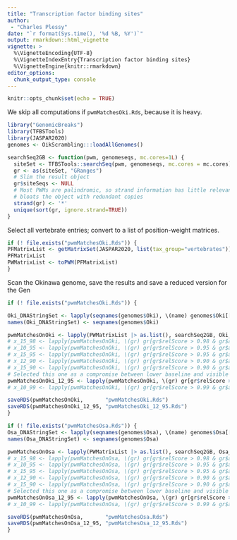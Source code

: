 ```yaml
---
title: "Transcription factor binding sites"
author: 
 - "Charles Plessy"
date: "`r format(Sys.time(), '%d %B, %Y')`"
output: rmarkdown::html_vignette
vignette: >
  %\VignetteEncoding{UTF-8}
  %\VignetteIndexEntry{Transcription factor binding sites}
  %\VignetteEngine{knitr::rmarkdown}
editor_options: 
  chunk_output_type: console
---
```


```r
knitr::opts_chunk$set(echo = TRUE)
```

We skip all computations if `pwmMatchesOki.Rds`, because it is heavy.

```r
library("GenomicBreaks")
library(TFBSTools)
library(JASPAR2020)
genomes <- OikScrambling:::loadAllGenomes()

searchSeq2GB <- function(pwm, genomeseqs, mc.cores=1L) {
  siteSet <- TFBSTools::searchSeq(pwm, genomeseqs, mc.cores = mc.cores) |> suppressWarnings()
  gr <- as(siteSet, "GRanges")
  # Slim the result object
  gr$siteSeqs <- NULL
  # Most PWMs are palindromic, so strand information has little relevance but
  # bloats the object with redundant copies
  strand(gr) <- '*'
  unique(sort(gr, ignore.strand=TRUE))
}
```

Select all vertebrate entries; convert to a list of position-weight matrices.

```r
if (! file.exists("pwmMatchesOki.Rds")) {
PFMatrixList <- getMatrixSet(JASPAR2020, list(tax_group="vertebrates"))
PFMatrixList
PWMatrixList <- toPWM(PFMatrixList)
}
```

Scan the Okinawa genome, save the results and save a reduced version for the
Gen

```r
if (! file.exists("pwmMatchesOki.Rds")) {

Oki_DNAStringSet <- lapply(seqnames(genomes$Oki), \(name) genomes$Oki[[name]]) |> as("DNAStringSet")
names(Oki_DNAStringSet) <- seqnames(genomes$Oki)

pwmMatchesOnOki <- lapply(PWMatrixList |> as.list(), searchSeq2GB, Oki_DNAStringSet)
# x_15_98 <- lapply(pwmMatchesOnOki, \(gr) gr[gr$relScore > 0.98 & gr$absScore > 15]) |> as("GRangesList") |> unlist() |> reduce()
# x_10_95 <- lapply(pwmMatchesOnOki, \(gr) gr[gr$relScore > 0.95 & gr$absScore > 10]) |> as("GRangesList") |> unlist() |> reduce()
# x_15_95 <- lapply(pwmMatchesOnOki, \(gr) gr[gr$relScore > 0.95 & gr$absScore > 15]) |> as("GRangesList") |> unlist() |> reduce()
# x_12_90 <- lapply(pwmMatchesOnOki, \(gr) gr[gr$relScore > 0.90 & gr$absScore > 12]) |> as("GRangesList") |> unlist() |> reduce()
# x_15_90 <- lapply(pwmMatchesOnOki, \(gr) gr[gr$relScore > 0.90 & gr$absScore > 15]) |> as("GRangesList") |> unlist() |> reduce()
# Selected this one as a compromise between lower baseline and visible peaks.
pwmMatchesOnOki_12_95 <- lapply(pwmMatchesOnOki, \(gr) gr[gr$relScore > 0.95 & gr$absScore > 12]) |> as("GRangesList") |> unlist() |> reduce()
# x_10_99 <- lapply(pwmMatchesOnOki, \(gr) gr[gr$relScore > 0.99 & gr$absScore > 10]) |> as("GRangesList") |> unlist() |> reduce()

saveRDS(pwmMatchesOnOki,       "pwmMatchesOki.Rds")
saveRDS(pwmMatchesOnOki_12_95, "pwmMatchesOki_12_95.Rds")
}
```


```r
if (! file.exists("pwmMatchesOsa.Rds")) {
Osa_DNAStringSet <- lapply(seqnames(genomes$Osa), \(name) genomes$Osa[[name]]) |> as("DNAStringSet")
names(Osa_DNAStringSet) <- seqnames(genomes$Osa)

pwmMatchesOnOsa <- lapply(PWMatrixList |> as.list(), searchSeq2GB, Osa_DNAStringSet)
# x_15_98 <- lapply(pwmMatchesOnOsa, \(gr) gr[gr$relScore > 0.98 & gr$absScore > 15]) |> as("GRangesList") |> unlist() |> reduce()
# x_10_95 <- lapply(pwmMatchesOnOsa, \(gr) gr[gr$relScore > 0.95 & gr$absScore > 10]) |> as("GRangesList") |> unlist() |> reduce()
# x_15_95 <- lapply(pwmMatchesOnOsa, \(gr) gr[gr$relScore > 0.95 & gr$absScore > 15]) |> as("GRangesList") |> unlist() |> reduce()
# x_12_90 <- lapply(pwmMatchesOnOsa, \(gr) gr[gr$relScore > 0.90 & gr$absScore > 12]) |> as("GRangesList") |> unlist() |> reduce()
# x_15_90 <- lapply(pwmMatchesOnOsa, \(gr) gr[gr$relScore > 0.90 & gr$absScore > 15]) |> as("GRangesList") |> unlist() |> reduce()
# Selected this one as a compromise between lower baseline and visible peaks.
pwmMatchesOnOsa_12_95 <- lapply(pwmMatchesOnOsa, \(gr) gr[gr$relScore > 0.95 & gr$absScore > 12]) |> as("GRangesList") |> unlist() |> reduce()
# x_10_99 <- lapply(pwmMatchesOnOsa, \(gr) gr[gr$relScore > 0.99 & gr$absScore > 10]) |> as("GRangesList") |> unlist() |> reduce()

saveRDS(pwmMatchesOnOsa,       "pwmMatchesOsa.Rds")
saveRDS(pwmMatchesOnOsa_12_95, "pwmMatchesOsa_12_95.Rds")
}

```
